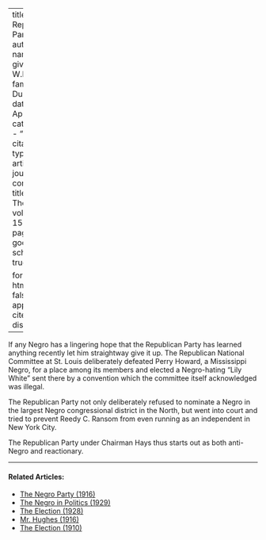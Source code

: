 
---
title: 'The Republican Party'
author:
  - name:
      given: W.E.B.
      family: Du Bois
date: Apr. 1918
categories: 
  - ""
citation: 
  type: article-journal
  container-title: The Crisis
  volume: 15
  issue: 6
  page: 268
google-scholar: true

format:
  html:
    toc: false
    appendix-cite-as: display
---


If any Negro has a lingering hope that the Republican Party has learned anything recently let him straightway give it up. The Republican National Committee at St. Louis deliberately defeated Perry Howard, a Mississippi Negro, for a place among its members and elected a Negro-hating "Lily White" sent there by a convention which the committee itself acknowledged was illegal.

The Republican Party not only deliberately refused to nominate a Negro in the largest Negro congressional district in the North, but went into court and tried to prevent Reedy C. Ransom from even running as an independent in New York City.

The Republican Party under Chairman Hays thus starts out as both anti-Negro and reactionary.

<!-- Similar articles start here -->
<div  class="clear-wrap"></div>
<hr>
#### Related Articles:

* [The Negro Party (1916)](/Volumes/12/06/negro_party.html)
* [The Negro in Politics (1929)](/Volumes/36/11/negro_in_politics.html)
* [The Election (1928)](/Volumes/35/12/election.html)
* [Mr. Hughes (1916)](/Volumes/13/01/mr_hughes.html)
* [The Election (1910)](/Volumes/01/02/election.html)

<!-- Similar articles end here -->